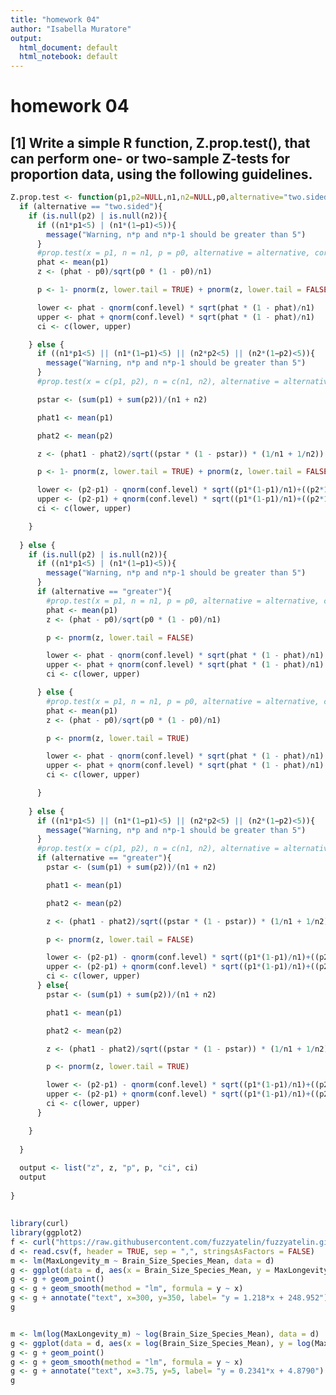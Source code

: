 ```yaml
---
title: "homework 04"
author: "Isabella Muratore"
output:
  html_document: default
  html_notebook: default
---
```

# homework 04

## [1] Write a simple R function, Z.prop.test(), that can perform one- or two-sample Z-tests for proportion data, using the following guidelines.
```r
Z.prop.test <- function(p1,p2=NULL,n1,n2=NULL,p0,alternative="two.sided",correct=TRUE,conf.level=0.95){
  if (alternative == "two.sided"){
    if (is.null(p2) | is.null(n2)){
      if ((n1*p1<5) | (n1*(1−p1)<5)){
        message("Warning, n*p and n*p-1 should be greater than 5")
      }
      #prop.test(x = p1, n = n1, p = p0, alternative = alternative, correct = correct)
      phat <- mean(p1)
      z <- (phat - p0)/sqrt(p0 * (1 - p0)/n1)

      p <- 1- pnorm(z, lower.tail = TRUE) + pnorm(z, lower.tail = FALSE)

      lower <- phat - qnorm(conf.level) * sqrt(phat * (1 - phat)/n1)
      upper <- phat + qnorm(conf.level) * sqrt(phat * (1 - phat)/n1)
      ci <- c(lower, upper)

    } else {
      if ((n1*p1<5) || (n1*(1−p1)<5) || (n2*p2<5) || (n2*(1−p2)<5)){
        message("Warning, n*p and n*p-1 should be greater than 5")
      }
      #prop.test(x = c(p1, p2), n = c(n1, n2), alternative = alternative, correct = correct)

      pstar <- (sum(p1) + sum(p2))/(n1 + n2)

      phat1 <- mean(p1)

      phat2 <- mean(p2)

      z <- (phat1 - phat2)/sqrt((pstar * (1 - pstar)) * (1/n1 + 1/n2))

      p <- 1- pnorm(z, lower.tail = TRUE) + pnorm(z, lower.tail = FALSE)

      lower <- (p2-p1) - qnorm(conf.level) * sqrt((p1*(1-p1)/n1)+((p2*1-p2)/n2))
      upper <- (p2-p1) + qnorm(conf.level) * sqrt((p1*(1-p1)/n1)+((p2*1-p2)/n2))
      ci <- c(lower, upper)

    } 
    
  } else {
    if (is.null(p2) | is.null(n2)){
      if ((n1*p1<5) | (n1*(1−p1)<5)){
        message("Warning, n*p and n*p-1 should be greater than 5")
      }
      if (alternative == "greater"){
        #prop.test(x = p1, n = n1, p = p0, alternative = alternative, correct = correct)
        phat <- mean(p1)
        z <- (phat - p0)/sqrt(p0 * (1 - p0)/n1)

        p <- pnorm(z, lower.tail = FALSE)

        lower <- phat - qnorm(conf.level) * sqrt(phat * (1 - phat)/n1)
        upper <- phat + qnorm(conf.level) * sqrt(phat * (1 - phat)/n1)
        ci <- c(lower, upper)

      } else {
        #prop.test(x = p1, n = n1, p = p0, alternative = alternative, correct = correct)
        phat <- mean(p1)
        z <- (phat - p0)/sqrt(p0 * (1 - p0)/n1)

        p <- pnorm(z, lower.tail = TRUE)

        lower <- phat - qnorm(conf.level) * sqrt(phat * (1 - phat)/n1)
        upper <- phat + qnorm(conf.level) * sqrt(phat * (1 - phat)/n1)
        ci <- c(lower, upper)

      }
      
    } else {
      if ((n1*p1<5) || (n1*(1−p1)<5) || (n2*p2<5) || (n2*(1−p2)<5)){
        message("Warning, n*p and n*p-1 should be greater than 5")
      }
      #prop.test(x = c(p1, p2), n = c(n1, n2), alternative = alternative, correct = correct)
      if (alternative == "greater"){
        pstar <- (sum(p1) + sum(p2))/(n1 + n2)

        phat1 <- mean(p1)

        phat2 <- mean(p2)

        z <- (phat1 - phat2)/sqrt((pstar * (1 - pstar)) * (1/n1 + 1/n2))

        p <- pnorm(z, lower.tail = FALSE)

        lower <- (p2-p1) - qnorm(conf.level) * sqrt((p1*(1-p1)/n1)+((p2*1-p2)/n2))
        upper <- (p2-p1) + qnorm(conf.level) * sqrt((p1*(1-p1)/n1)+((p2*1-p2)/n2))
        ci <- c(lower, upper)
      } else{
        pstar <- (sum(p1) + sum(p2))/(n1 + n2)

        phat1 <- mean(p1)

        phat2 <- mean(p2)

        z <- (phat1 - phat2)/sqrt((pstar * (1 - pstar)) * (1/n1 + 1/n2))

        p <- pnorm(z, lower.tail = TRUE)

        lower <- (p2-p1) - qnorm(conf.level) * sqrt((p1*(1-p1)/n1)+((p2*1-p2)/n2))
        upper <- (p2-p1) + qnorm(conf.level) * sqrt((p1*(1-p1)/n1)+((p2*1-p2)/n2))
        ci <- c(lower, upper)
      }

    }
    
  }
  
  output <- list("z", z, "p", p, "ci", ci)
  output
  
}

```
##

```r

library(curl)
library(ggplot2)
f <- curl("https://raw.githubusercontent.com/fuzzyatelin/fuzzyatelin.github.io/master/AN597_Fall17/KamilarAndCooperData.csv")
d <- read.csv(f, header = TRUE, sep = ",", stringsAsFactors = FALSE)
m <- lm(MaxLongevity_m ~ Brain_Size_Species_Mean, data = d)
g <- ggplot(data = d, aes(x = Brain_Size_Species_Mean, y = MaxLongevity_m))
g <- g + geom_point()
g <- g + geom_smooth(method = "lm", formula = y ~ x)
g <- g + annotate("text", x=300, y=350, label= "y = 1.218*x + 248.952")
g


m <- lm(log(MaxLongevity_m) ~ log(Brain_Size_Species_Mean), data = d)
g <- ggplot(data = d, aes(x = log(Brain_Size_Species_Mean), y = log(MaxLongevity_m)))
g <- g + geom_point()
g <- g + geom_smooth(method = "lm", formula = y ~ x)
g <- g + annotate("text", x=3.75, y=5, label= "y = 0.2341*x + 4.8790")
g 
```
